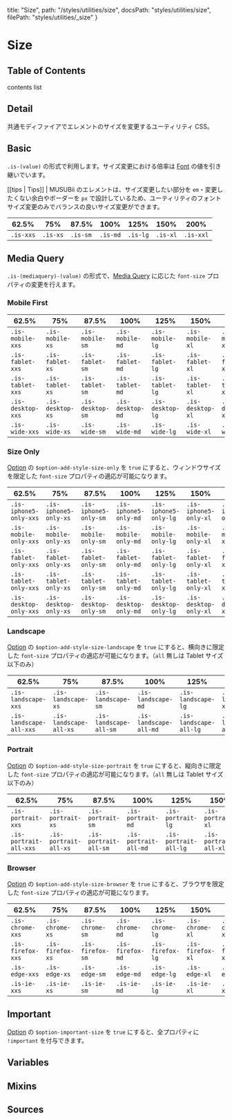  title: "Size",
  path: "/styles/utilities/size",
  docsPath: "styles/utilities/size",
  filePath: "styles/utilities/_size"
}


# Size

## Table of Contents

contents list

## Detail

共通モディファイアでエレメントのサイズを変更するユーティリティ CSS。

## Basic

`.is-(value)` の形式で利用します。サイズ変更における倍率は [Font](/configs/variables/font) の値を引き継いでいます。

<PreviewSizeBasic />

[[tips | Tips]]
| MUSUBii のエレメントは、サイズ変更したい部分を `em`・変更したくない余白やボーダーを `px` で設計しているため、ユーティリティのフォントサイズ変更のみでバランスの良いサイズ変更ができます。

| 62.5%     | 75%      | 87.5%    | 100%     | 125%     | 150%     | 200%      |
| --------- | -------- | -------- | -------- | -------- | -------- | --------- |
| `.is-xxs` | `.is-xs` | `.is-sm` | `.is-md` | `.is-lg` | `.is-xl` | `.is-xxl` |

## Media Query

`.is-(mediaquery)-(value)` の形式で、[Media Query](/configs/mixins/mediaquery) に応じた `font-size` プロパティの変更を行えます。

### Mobile First

| 62.5%             | 75%              | 87.5%            | 100%             | 125%             | 150%             | 200%              |
| ----------------- | ---------------- | ---------------- | ---------------- | ---------------- | ---------------- | ----------------- |
| `.is-mobile-xxs`  | `.is-mobile-xs`  | `.is-mobile-sm`  | `.is-mobile-md`  | `.is-mobile-lg`  | `.is-mobile-xl`  | `.is-mobile-xxl`  |
| `.is-fablet-xxs`  | `.is-fablet-xs`  | `.is-fablet-sm`  | `.is-fablet-md`  | `.is-fablet-lg`  | `.is-fablet-xl`  | `.is-fablet-xxl`  |
| `.is-tablet-xxs`  | `.is-tablet-xs`  | `.is-tablet-sm`  | `.is-tablet-md`  | `.is-tablet-lg`  | `.is-tablet-xl`  | `.is-tablet-xxl`  |
| `.is-desktop-xxs` | `.is-desktop-xs` | `.is-desktop-sm` | `.is-desktop-md` | `.is-desktop-lg` | `.is-desktop-xl` | `.is-desktop-xxl` |
| `.is-wide-xxs`    | `.is-wide-xs`    | `.is-wide-sm`    | `.is-wide-md`    | `.is-wide-lg`    | `.is-wide-xl`    | `.is-wide-xxl`    |

### Size Only

[Option](/configs/variables/option#option-add-style-xxxx) の `$option-add-style-size-only` を `true` にすると、ウィンドウサイズを限定した `font-size` プロパティの適応が可能になります。

| 62.5%                  | 75%                   | 87.5%                 | 100%                  | 125%                  | 150%                  | 200%                   |
| ---------------------- | --------------------- | --------------------- | --------------------- | --------------------- | --------------------- | ---------------------- |
| `.is-iphone5-only-xxs` | `.is-iphone5-only-xs` | `.is-iphone5-only-sm` | `.is-iphone5-only-md` | `.is-iphone5-only-lg` | `.is-iphone5-only-xl` | `.is-iphone5-only-xxl` |
| `.is-mobile-only-xxs`  | `.is-mobile-only-xs`  | `.is-mobile-only-sm`  | `.is-mobile-only-md`  | `.is-mobile-only-lg`  | `.is-mobile-only-xl`  | `.is-mobile-xxl`       |
| `.is-fablet-only-xxs`  | `.is-fablet-only-xs`  | `.is-fablet-only-sm`  | `.is-fablet-only-md`  | `.is-fablet-only-lg`  | `.is-fablet-only-xl`  | `.is-fablet-xxl`       |
| `.is-tablet-only-xxs`  | `.is-tablet-only-xs`  | `.is-tablet-only-sm`  | `.is-tablet-only-md`  | `.is-tablet-only-lg`  | `.is-tablet-only-xl`  | `.is-tablet-xxl`       |
| `.is-desktop-only-xxs` | `.is-desktop-only-xs` | `.is-desktop-only-sm` | `.is-desktop-only-md` | `.is-desktop-only-lg` | `.is-desktop-only-xl` | `.is-desktop-xxl`      |

### Landscape

[Option](/configs/variables/option#option-add-style-xxxx) の `$option-add-style-size-landscape` を `true` にすると、横向きに限定した `font-size` プロパティの適応が可能になります。（`all` 無しは Tablet サイズ以下のみ）

| 62.5%                   | 75%                    | 87.5%                  | 100%                   | 125%                   | 150%                   | 200%                    |
| ----------------------- | ---------------------- | ---------------------- | ---------------------- | ---------------------- | ---------------------- | ----------------------- |
| `.is-landscape-xxs`     | `.is-landscape-xs`     | `.is-landscape-sm`     | `.is-landscape-md`     | `.is-landscape-lg`     | `.is-landscape-xl`     | `.is-landscape-xxl`     |
| `.is-landscape-all-xxs` | `.is-landscape-all-xs` | `.is-landscape-all-sm` | `.is-landscape-all-md` | `.is-landscape-all-lg` | `.is-landscape-all-xl` | `.is-landscape-all-xxl` |

### Portrait

[Option](/configs/variables/option#option-add-style-xxxx) の `$option-add-style-size-portrait` を `true` にすると、縦向きに限定した `font-size` プロパティの適応が可能になります。（`all` 無しは Tablet サイズ以下のみ）

| 62.5%                  | 75%                   | 87.5%                 | 100%                  | 125%                  | 150%                  | 200%                   |
| ---------------------- | --------------------- | --------------------- | --------------------- | --------------------- | --------------------- | ---------------------- |
| `.is-portrait-xxs`     | `.is-portrait-xs`     | `.is-portrait-sm`     | `.is-portrait-md`     | `.is-portrait-lg`     | `.is-portrait-xl`     | `.is-portrait-xxl`     |
| `.is-portrait-all-xxs` | `.is-portrait-all-xs` | `.is-portrait-all-sm` | `.is-portrait-all-md` | `.is-portrait-all-lg` | `.is-portrait-all-xl` | `.is-portrait-all-xxl` |

### Browser

[Option](/configs/variables/option#option-add-style-xxxx) の `$option-add-style-size-browser` を `true` にすると、ブラウザを限定した `font-size` プロパティの適応が可能になります。

| 62.5%             | 75%              | 87.5%            | 100%             | 125%             | 150%             | 200%              |
| ----------------- | ---------------- | ---------------- | ---------------- | ---------------- | ---------------- | ----------------- |
| `.is-chrome-xxs`  | `.is-chrome-xs`  | `.is-chrome-sm`  | `.is-chrome-md`  | `.is-chrome-lg`  | `.is-chrome-xl`  | `.is-chrome-xxl`  |
| `.is-firefox-xxs` | `.is-firefox-xs` | `.is-firefox-sm` | `.is-firefox-md` | `.is-firefox-lg` | `.is-firefox-xl` | `.is-firefox-xxl` |
| `.is-edge-xxs`    | `.is-edge-xs`    | `.is-edge-sm`    | `.is-edge-md`    | `.is-edge-lg`    | `.is-edge-xl`    | `.is-edge-xxl`    |
| `.is-ie-xxs`      | `.is-ie-xs`      | `.is-ie-sm`      | `.is-ie-md`      | `.is-ie-lg`      | `.is-ie-xl`      | `.is-ie-xxl`      |

## Important

[Option](/configs/variables/option#option-important-xxxx) の `$option-important-size` を `true` にすると、全プロパティに `!important` を付与できます。

## Variables

<PreviewVariablesSingle filePath={meta.filePath} viewCompiled={true} />

## Mixins

<PreviewMixins filePath={meta.filePath} />

## Sources

<PreviewSources
  title={meta.title}
  docsPath={meta.docsPath}
  scssPath={meta.filePath}
/>

